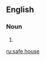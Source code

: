 {{also|safehouse}}
==English==

===Noun===
{{en-noun}}

# {{alternative form of|safehouse|lang=en}}

[[ru:safe house]]